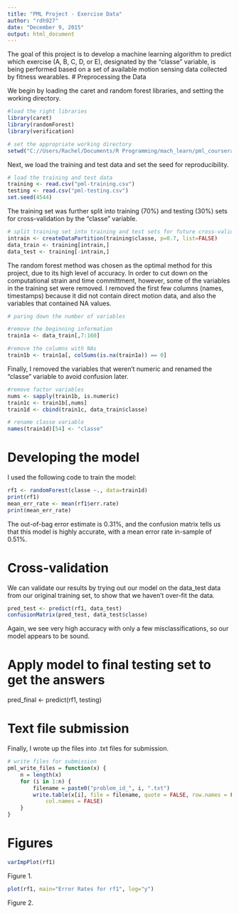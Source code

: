```yaml
---
title: "PML Project - Exercise Data"
author: "rdh927"
date: "December 9, 2015"
output: html_document
---
```

The goal of this project is to develop a machine learning algorithm to predict which exercise (A, B, C, D, or E), designated by the "classe" variable, is being performed based on a set of available motion sensing data collected by fitness wearables.
# Preprocessing the Data

We begin by loading the caret and random forest libraries, and setting the working directory.
```r
#load the right libraries
library(caret)
library(randomForest)
library(verification)

# set the appropriate working directory
setwd("C://Users/Rachel/Documents/R Programming/mach_learn/pml_coursera_project")
```

Next, we load the training and test data and set the seed for reproducibility.
```r
# load the training and test data
training <- read.csv("pml-training.csv")
testing <- read.csv("pml-testing.csv")
set.seed(4544)
```

The training set was further split into training (70%) and testing (30%) sets for cross-validation by the "classe" variable.
```r
# split training set into training and test sets for future cross-validation
intrain <- createDataPartition(training$classe, p=0.7, list=FALSE)
data_train <- training[intrain,]
data_test <- training[-intrain,]
```

The random forest method was chosen as the optimal method for this project, due to its high level of accuracy. In order to cut down on the computational strain and time committment, however, some of the variables in the training set were removed. I removed the first few columns (names, timestamps) because it did not contain direct motion data, and also the variables that contained NA values. 
```r
# paring down the number of variables 

#remove the beginning information
train1a <- data_train[,7:160]

#remove the columns with NAs
train1b <- train1a[, colSums(is.na(train1a)) == 0]
```

Finally, I removed the variables that weren't numeric and renamed the "classe" variable to avoid confusion later.
```r
#remove factor variables
nums <- sapply(train1b, is.numeric)
train1c <- train1b[,nums]
train1d <- cbind(train1c, data_train$classe)

# rename classe variable
names(train1d)[54] <- "classe"
```

# Developing the model

I used the following code to train the model:
```r
rf1 <- randomForest(classe ~., data=train1d)
print(rf1)
mean_err_rate <- mean(rf1$err.rate)
print(mean_err_rate)
```
The out-of-bag error estimate is 0.31%, and the confusion matrix tells us that this model is highly accurate, with a mean error rate in-sample of 0.51%. 

# Cross-validation
We can validate our results by trying out our model on the data_test data from our original training set, to show that we haven't over-fit the data.

```r
pred_test <- predict(rf1, data_test)
confusionMatrix(pred_test, data_test$classe)
```
Again, we see very high accuracy with only a few misclassifications, so our model appears to be sound. 

# Apply model to final testing set to get the answers
pred_final <- predict(rf1, testing)


# Text file submission
Finally, I wrote up the files into .txt files for submission.
```r
# write files for submission
pml_write_files = function(x) {
    n = length(x)
    for (i in 1:n) {
        filename = paste0("problem_id_", i, ".txt")
        write.table(x[i], file = filename, quote = FALSE, row.names = FALSE, 
            col.names = FALSE)
    }
}
```

# Figures

```r
varImpPlot(rf1)
```
Figure 1. 
```r
plot(rf1, main="Error Rates for rf1", log="y")
```
Figure 2. 